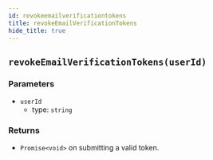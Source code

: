 ```yaml
---
id: revokeemailverificationtokens
title: revokeEmailVerificationTokens
hide_title: true
---
```


## ``revokeEmailVerificationTokens(userId)``

### Parameters
- ``userId``
  - type: ``string``


### Returns
- ``Promise<void>`` on submitting a valid token.
